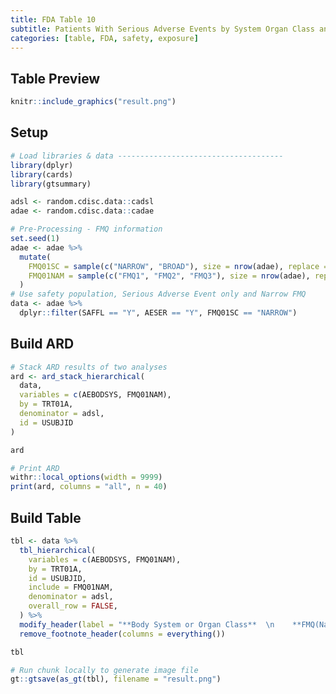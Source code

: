 ```yaml
---
title: FDA Table 10
subtitle: Patients With Serious Adverse Events by System Organ Class and FDA Medical Query (Narrow), Safety Population, Pooled Analyses
categories: [table, FDA, safety, exposure]
---
```


::: panel-tabset
## Table Preview

```r
knitr::include_graphics("result.png")
```

## Setup

```r
# Load libraries & data -------------------------------------
library(dplyr)
library(cards)
library(gtsummary)

adsl <- random.cdisc.data::cadsl
adae <- random.cdisc.data::cadae

# Pre-Processing - FMQ information
set.seed(1)
adae <- adae %>%
  mutate(
    FMQ01SC = sample(c("NARROW", "BROAD"), size = nrow(adae), replace = TRUE),
    FMQ01NAM = sample(c("FMQ1", "FMQ2", "FMQ3"), size = nrow(adae), replace = TRUE)
  )
# Use safety population, Serious Adverse Event only and Narrow FMQ
data <- adae %>%
  dplyr::filter(SAFFL == "Y", AESER == "Y", FMQ01SC == "NARROW")
```

## Build ARD

```r
# Stack ARD results of two analyses
ard <- ard_stack_hierarchical(
  data,
  variables = c(AEBODSYS, FMQ01NAM),
  by = TRT01A,
  denominator = adsl,
  id = USUBJID
)

ard
```

```r
# Print ARD
withr::local_options(width = 9999)
print(ard, columns = "all", n = 40)
```

## Build Table

```r
tbl <- data %>%
  tbl_hierarchical(
    variables = c(AEBODSYS, FMQ01NAM),
    by = TRT01A,
    id = USUBJID,
    include = FMQ01NAM,
    denominator = adsl,
    overall_row = FALSE,
  ) %>%
  modify_header(label = "**Body System or Organ Class**  \n    **FMQ(Narrow)**") %>%
  remove_footnote_header(columns = everything())

tbl
```

```r
# Run chunk locally to generate image file
gt::gtsave(as_gt(tbl), filename = "result.png")
```

```r
```
:::
